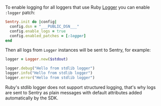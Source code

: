 To enable logging for all loggers that use Ruby [Logger](https://ruby-doc.org/3.4.1/stdlibs/logger/Logger.html) you can enable `:logger` patch:

```ruby
Sentry.init do |config|
  config.dsn = "___PUBLIC_DSN___"
  config.enable_logs = true
  config.enabled_patches = [:logger]
end
```

Then all logs from `Logger` instances will be sent to Sentry, for example:

```ruby
logger = Logger.new($stdout)

logger.debug("Hello from stdlib logger")
logger.info("Hello from stdlib logger")
logger.error("Hello from stdlib logger")
```

<Alert level="info" title="Note on structured logging">
Ruby's stdlib logger does not support structured logging, that's why logs are sent to Sentry as plain messages with default attributes added automatically by the SDK.
</Alert>


